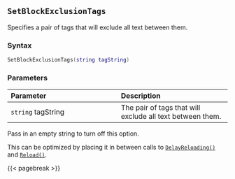## `SetBlockExclusionTags` {#batch-setblockexclusiontags}

Specifies a pair of tags that will exclude all text between them.

### Syntax {-}

``` .lua
SetBlockExclusionTags(string tagString)
```

### Parameters {-}

**Parameter** | **Description**
| :-- | :-- |
`string` tagString | The pair of tags that will exclude all text between them.

::: {.notesection data-latex=""}
Pass in an empty string to turn off this option.
:::

::: {.tipsection data-latex=""}
This can be optimized by placing it in between calls to [`DelayReloading()`](#batch-delayreloading) and [`Reload()`](#batch-reload).
:::

{{< pagebreak >}}
